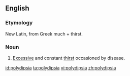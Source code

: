 ==English==

===Etymology===
New Latin, from Greek much + thirst.

===Noun===
{{en-noun|-}}

# {{medicine}} [[Excessive]] and constant [[thirst]] occasioned by disease.

[[id:polydipsia]]
[[ta:polydipsia]]
[[vi:polydipsia]]
[[zh:polydipsia]]